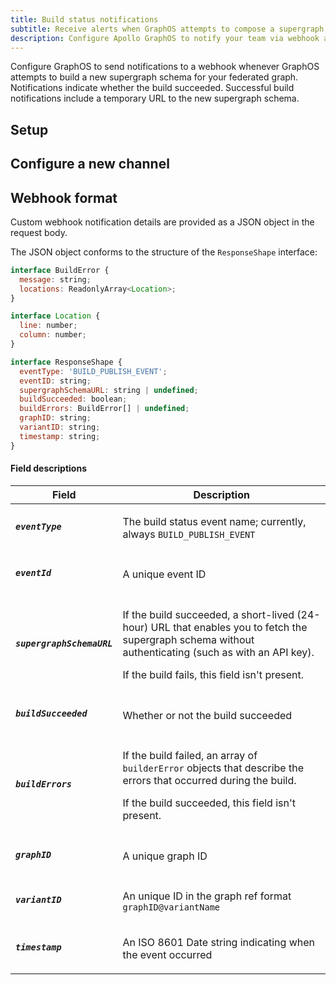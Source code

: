 ```yaml
---
title: Build status notifications
subtitle: Receive alerts when GraphOS attempts to compose a supergraph schema
description: Configure Apollo GraphOS to notify your team via webhook about schema build attempts in your federated graph.
---
```


<PremiumFeature linkWithAnchor="https://www.apollographql.com/pricing#integrations" />

<PreviewFeature />

Configure GraphOS to send notifications to a webhook whenever GraphOS attempts to build a new supergraph schema for your federated graph.
Notifications indicate whether the build succeeded. Successful build notifications include a temporary URL to the new supergraph schema.

## Setup

<CreateNotification notificationType="Build Status" />

## Configure a new channel

<ConfigureWebhookNotification />

## Webhook format

Custom webhook notification details are provided as a JSON object in the request body.

The JSON object conforms to the structure of the `ResponseShape` interface:

```javascript
interface BuildError {
  message: string;
  locations: ReadonlyArray<Location>;
}

interface Location {
  line: number;
  column: number;
}

interface ResponseShape {
  eventType: 'BUILD_PUBLISH_EVENT';
  eventID: string;
  supergraphSchemaURL: string | undefined;
  buildSucceeded: boolean;
  buildErrors: BuildError[] | undefined;
  graphID: string;
  variantID: string;
  timestamp: string;
}
```

#### Field descriptions

<table className="field-table">
<thead>
<tr>
<th style={{ minWidth: 200 }}>Field</th>
<th>Description</th>
</tr>
</thead>
<tbody>

<tr>
<td>

##### `eventType`

</td>
<td>

The build status event name; currently, always `BUILD_PUBLISH_EVENT`

</td>
</tr>

<tr>
<td>

##### `eventId`

</td>
<td>

A unique event ID

</td>
</tr>

<tr>
<td>

##### `supergraphSchemaURL`

</td>
<td>

If the build succeeded, a short-lived (24-hour) URL that enables you to fetch the supergraph
schema without authenticating (such as with an API key).

If the build fails, this field isn't present.

</td>
</tr>

<tr>
<td>

##### `buildSucceeded`

</td>
<td>

Whether or not the build succeeded

</td>
</tr>

<tr>
<td>

##### `buildErrors`

</td>
<td>

If the build failed, an array of `builderError` objects that describe the errors that occurred during the build.

If the build succeeded, this field isn't present.

</td>
</tr>

<tr>
<td>

##### `graphID`

</td>
<td>

A unique graph ID

</td>
</tr>


<tr>
<td>


##### `variantID`


</td>
<td>

  An unique ID in the graph ref format `graphID@variantName`

</td>
</tr>

<tr>
<td>

##### `timestamp`

</td>
<td>

An ISO 8601 Date string indicating when the event occurred

</td>
</tr>

</tbody>
</table>
